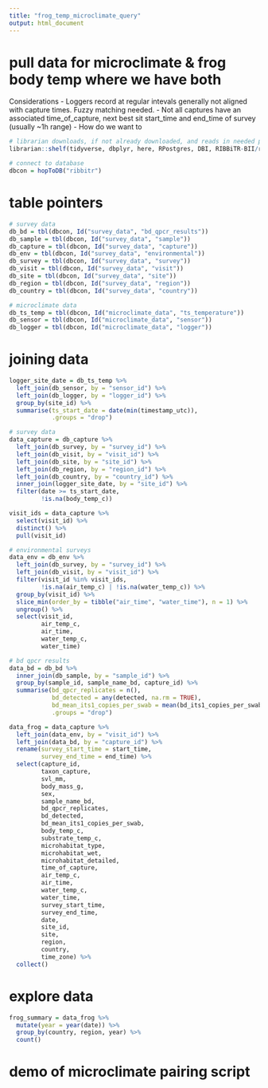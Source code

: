 ```yaml
---
title: "frog_temp_microclimate_query"
output: html_document
---
```


# pull data for microclimate & frog body temp where we have both

Considerations
 - Loggers record at regular intevals generally not aligned with capture times. Fuzzy matching needed.
 - Not all captures have an associated time_of_capture, next best sit start_time and end_time of survey (usually ~1h range)
 - How do we want to 

```r

# librarian downloads, if not already downloaded, and reads in needed packages
librarian::shelf(tidyverse, dbplyr, here, RPostgres, DBI, RIBBiTR-BII/ribbitrrr)

# connect to database
dbcon = hopToDB("ribbitr")

```

# table pointers
```r
# survey data
db_bd = tbl(dbcon, Id("survey_data", "bd_qpcr_results"))
db_sample = tbl(dbcon, Id("survey_data", "sample"))
db_capture = tbl(dbcon, Id("survey_data", "capture"))
db_env = tbl(dbcon, Id("survey_data", "environmental"))
db_survey = tbl(dbcon, Id("survey_data", "survey"))
db_visit = tbl(dbcon, Id("survey_data", "visit"))
db_site = tbl(dbcon, Id("survey_data", "site"))
db_region = tbl(dbcon, Id("survey_data", "region"))
db_country = tbl(dbcon, Id("survey_data", "country"))

# microclimate data
db_ts_temp = tbl(dbcon, Id("microclimate_data", "ts_temperature"))
db_sensor = tbl(dbcon, Id("microclimate_data", "sensor"))
db_logger = tbl(dbcon, Id("microclimate_data", "logger"))
```

# joining data
```r
logger_site_date = db_ts_temp %>%
  left_join(db_sensor, by = "sensor_id") %>%
  left_join(db_logger, by = "logger_id") %>%
  group_by(site_id) %>%
  summarise(ts_start_date = date(min(timestamp_utc)),
            .groups = "drop")

# survey data
data_capture = db_capture %>%
  left_join(db_survey, by = "survey_id") %>%
  left_join(db_visit, by = "visit_id") %>%
  left_join(db_site, by = "site_id") %>%
  left_join(db_region, by = "region_id") %>%
  left_join(db_country, by = "country_id") %>%
  inner_join(logger_site_date, by = "site_id") %>%
  filter(date >= ts_start_date,
         !is.na(body_temp_c))

visit_ids = data_capture %>%
  select(visit_id) %>%
  distinct() %>%
  pull(visit_id)

# environmental surveys
data_env = db_env %>%
  left_join(db_survey, by = "survey_id") %>%
  left_join(db_visit, by = "visit_id") %>%
  filter(visit_id %in% visit_ids,
         !is.na(air_temp_c) | !is.na(water_temp_c)) %>%
  group_by(visit_id) %>%
  slice_min(order_by = tibble("air_time", "water_time"), n = 1) %>%
  ungroup() %>%
  select(visit_id,
         air_temp_c,
         air_time,
         water_temp_c,
         water_time)

# bd qpcr results
data_bd = db_bd %>%
  inner_join(db_sample, by = "sample_id") %>%
  group_by(sample_id, sample_name_bd, capture_id) %>%
  summarise(bd_qpcr_replicates = n(),
            bd_detected = any(detected, na.rm = TRUE),
            bd_mean_its1_copies_per_swab = mean(bd_its1_copies_per_swab, na.rm = TRUE),
            .groups = "drop")

data_frog = data_capture %>%
  left_join(data_env, by = "visit_id") %>%
  left_join(data_bd, by = "capture_id") %>%
  rename(survey_start_time = start_time,
         survey_end_time = end_time) %>%
  select(capture_id,
         taxon_capture,
         svl_mm,
         body_mass_g,
         sex,
         sample_name_bd,
         bd_qpcr_replicates,
         bd_detected,
         bd_mean_its1_copies_per_swab,
         body_temp_c,
         substrate_temp_c,
         microhabitat_type,
         microhabitat_wet,
         microhabitat_detailed,
         time_of_capture,
         air_temp_c,
         air_time,
         water_temp_c,
         water_time,
         survey_start_time,
         survey_end_time,
         date,
         site_id,
         site,
         region,
         country,
         time_zone) %>%
  collect()

```

# explore data
```r
frog_summary = data_frog %>%
  mutate(year = year(date)) %>%
  group_by(country, region, year) %>%
  count()

```

# demo of microclimate pairing script
```r

```